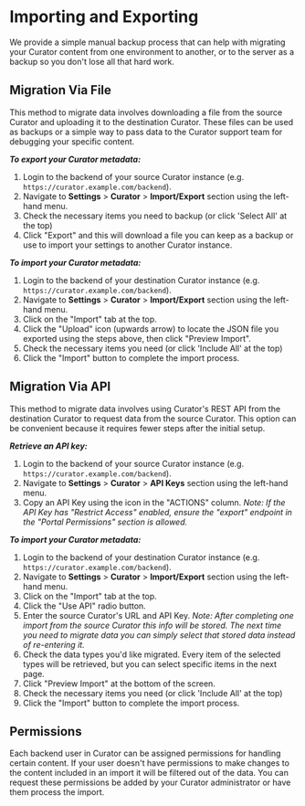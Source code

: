 # Importing and Exporting

We provide a simple manual backup process that can help with migrating your Curator content from one
environment to another, or to the server as a backup so you don't lose all that hard work.

## Migration Via File

This method to migrate data involves downloading a file from the source Curator and uploading it to the destination
Curator. These files can be used as backups or a simple way to pass data to the Curator support team for debugging
your specific content.

***To export your Curator metadata:***

1. Login to the backend of your source Curator instance (e.g. `https://curator.example.com/backend`).
2. Navigate to **Settings** > **Curator** > **Import/Export** section using the left-hand menu.
3. Check the necessary items you need to backup (or click 'Select All' at the top)
4. Click "Export" and this will download a file you can keep as a backup or use to import your settings
to another Curator instance.

***To import your Curator metadata:***

1. Login to the backend of your destination Curator instance (e.g. `https://curator.example.com/backend`).
2. Navigate to **Settings** > **Curator** > **Import/Export** section using the left-hand menu.
3. Click on the "Import" tab at the top.
4. Click the "Upload" icon (upwards arrow) to locate the JSON file you exported using the steps above, then
click "Preview Import".
5. Check the necessary items you need (or click 'Include All' at the top)
6. Click the "Import" button to complete the import process.

## Migration Via API

This method to migrate data involves using Curator's REST API from the destination Curator to request data from the
source Curator. This option can be convenient because it requires fewer steps after the initial setup.

***Retrieve an API key:***

1. Login to the backend of your source Curator instance (e.g. `https://curator.example.com/backend`).
2. Navigate to **Settings** > **Curator** > **API Keys** section using the left-hand menu.
3. Copy an API Key using the icon in the "ACTIONS" column. *Note: If the API Key has "Restrict Access" enabled, ensure
the "export" endpoint in the "Portal Permissions" section is allowed.*

***To import your Curator metadata:***

1. Login to the backend of your destination Curator instance (e.g. `https://curator.example.com/backend`).
2. Navigate to **Settings** > **Curator** > **Import/Export** section using the left-hand menu.
3. Click on the "Import" tab at the top.
4. Click the "Use API" radio button.
5. Enter the source Curator's URL and API Key. *Note: After completing one import from the source Curator this info
will be stored. The next time you need to migrate data you can simply select that stored data instead of re-entering
it.*
6. Check the data types you'd like migrated. Every item of the selected types will be retrieved, but you can select
specific items in the next page.
7. Click "Preview Import" at the bottom of the screen.
8. Check the necessary items you need (or click 'Include All' at the top)
9. Click the "Import" button to complete the import process.

## Permissions

Each backend user in Curator can be assigned permissions for handling certain content. If your user doesn't have
permissions to make changes to the content included in an import it will be filtered out of the data. You can
request these permissions be added by your Curator administrator or have them process the import.
